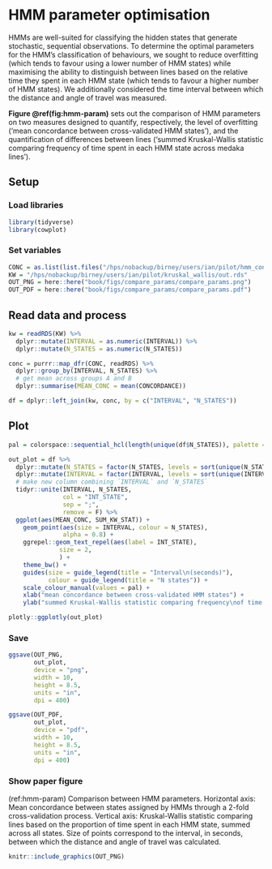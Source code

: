 # HMM parameter optimisation {#param-optim}

HMMs are well-suited for classifying the hidden states that generate stochastic, sequential observations. To determine the optimal parameters for the HMM’s classification of behaviours, we sought to reduce overfitting (which tends to favour using a lower number of HMM states) while maximising the ability to distinguish between lines based on the relative time they spent in each HMM state (which tends to favour a higher number of HMM states). We additionally considered the time interval between which the distance and angle of travel was measured.

**Figure \@ref(fig:hmm-param)** sets out the comparison of HMM parameters on two measures designed to quantify, respectively, the level of overfitting ('mean concordance between cross-validated HMM states'), and the quantification of differences between lines ('summed Kruskal-Wallis statistic comparing frequency of time spent in each HMM state across medaka lines'). 

## Setup

### Load libraries

```r
library(tidyverse)
library(cowplot)
```

### Set variables

```r
CONC = as.list(list.files("/hps/nobackup/birney/users/ian/pilot/hmm_concordance_recode/",full.names = T, recursive = T))
KW = "/hps/nobackup/birney/users/ian/pilot/kruskal_wallis/out.rds"
OUT_PNG = here::here("book/figs/compare_params/compare_params.png")
OUT_PDF = here::here("book/figs/compare_params/compare_params.pdf")
```

## Read data and process

```r
kw = readRDS(KW) %>% 
  dplyr::mutate(INTERVAL = as.numeric(INTERVAL)) %>% 
  dplyr::mutate(N_STATES = as.numeric(N_STATES))

conc = purrr::map_dfr(CONC, readRDS) %>% 
  dplyr::group_by(INTERVAL, N_STATES) %>% 
  # get mean across groups A and B
  dplyr::summarise(MEAN_CONC = mean(CONCORDANCE))

df = dplyr::left_join(kw, conc, by = c("INTERVAL", "N_STATES"))
```

## Plot

```r
pal = colorspace::sequential_hcl(length(unique(df$N_STATES)), palette = "ag_Sunset")

out_plot = df %>% 
  dplyr::mutate(N_STATES = factor(N_STATES, levels = sort(unique(N_STATES)))) %>% 
  dplyr::mutate(INTERVAL = factor(INTERVAL, levels = sort(unique(INTERVAL)))) %>% 
  # make new column combining `INTERVAL` and `N_STATES`
  tidyr::unite(INTERVAL, N_STATES,
               col = "INT_STATE",
               sep = ";",
               remove = F) %>% 
  ggplot(aes(MEAN_CONC, SUM_KW_STAT)) +
    geom_point(aes(size = INTERVAL, colour = N_STATES),
               alpha = 0.8) +
    ggrepel::geom_text_repel(aes(label = INT_STATE),
              size = 2,
              ) +
    theme_bw() +
    guides(size = guide_legend(title = "Interval\n(seconds)"),
           colour = guide_legend(title = "N states")) +
    scale_colour_manual(values = pal) +
    xlab("mean concordance between cross-validated HMM states") +
    ylab("summed Kruskal-Wallis statistic comparing frequency\nof time spent in each HMM state across medaka lines")

plotly::ggplotly(out_plot)
```

### Save

```r
ggsave(OUT_PNG,
       out_plot,
       device = "png",
       width = 10,
       height = 8.5,
       units = "in",
       dpi = 400)

ggsave(OUT_PDF,
       out_plot,
       device = "pdf",
       width = 10,
       height = 8.5,
       units = "in",
       dpi = 400)
```

### Show paper figure

(ref:hmm-param) Comparison between HMM parameters. Horizontal axis: Mean concordance between states assigned by HMMs through a 2-fold cross-validation process. Vertical axis: Kruskal-Wallis statistic comparing lines based on the proportion of time spent in each HMM state, summed across all states. Size of points correspond to the interval, in seconds, between which the distance and angle of travel was calculated.

```r
knitr::include_graphics(OUT_PNG)
```

